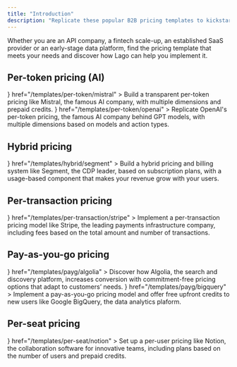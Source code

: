 ```yaml
---
title: "Introduction"
description: "Replicate these popular B2B pricing templates to kickstart your journey with Lago."
---
```


Whether you are an API company, a fintech scale-up, an established SaaS provider or an early-stage data platform, find the pricing template that meets your needs and discover how Lago can help you implement it.

## Per-token pricing (AI)

<CardGroup cols={2}>
  <Card
    title="Mistral.ai"
    icon={
      <svg
        width="30px"
        height="30px"
        viewBox="0 0 256 233"
        version="1.1"
        xmlns="http://www.w3.org/2000/svg"
        preserveAspectRatio="xMidYMid"
      >
        <g>
          <rect
            fill="#000000"
            x="186.181818"
            y="0"
            width="46.5454545"
            height="46.5454545"
          ></rect>
          <rect
            fill="#F7D046"
            x="209.454545"
            y="0"
            width="46.5454545"
            height="46.5454545"
          ></rect>
          <rect
            fill="#000000"
            x="0"
            y="0"
            width="46.5454545"
            height="46.5454545"
          ></rect>
          <rect
            fill="#000000"
            x="0"
            y="46.5454545"
            width="46.5454545"
            height="46.5454545"
          ></rect>
          <rect
            fill="#000000"
            x="0"
            y="93.0909091"
            width="46.5454545"
            height="46.5454545"
          ></rect>
          <rect
            fill="#000000"
            x="0"
            y="139.636364"
            width="46.5454545"
            height="46.5454545"
          ></rect>
          <rect
            fill="#000000"
            x="0"
            y="186.181818"
            width="46.5454545"
            height="46.5454545"
          ></rect>
          <rect
            fill="#F7D046"
            x="23.2727273"
            y="0"
            width="46.5454545"
            height="46.5454545"
          ></rect>
          <rect
            fill="#F2A73B"
            x="209.454545"
            y="46.5454545"
            width="46.5454545"
            height="46.5454545"
          ></rect>
          <rect
            fill="#F2A73B"
            x="23.2727273"
            y="46.5454545"
            width="46.5454545"
            height="46.5454545"
          ></rect>
          <rect
            fill="#000000"
            x="139.636364"
            y="46.5454545"
            width="46.5454545"
            height="46.5454545"
          ></rect>
          <rect
            fill="#F2A73B"
            x="162.909091"
            y="46.5454545"
            width="46.5454545"
            height="46.5454545"
          ></rect>
          <rect
            fill="#F2A73B"
            x="69.8181818"
            y="46.5454545"
            width="46.5454545"
            height="46.5454545"
          ></rect>
          <rect
            fill="#EE792F"
            x="116.363636"
            y="93.0909091"
            width="46.5454545"
            height="46.5454545"
          ></rect>
          <rect
            fill="#EE792F"
            x="162.909091"
            y="93.0909091"
            width="46.5454545"
            height="46.5454545"
          ></rect>
          <rect
            fill="#EE792F"
            x="69.8181818"
            y="93.0909091"
            width="46.5454545"
            height="46.5454545"
          ></rect>
          <rect
            fill="#000000"
            x="93.0909091"
            y="139.636364"
            width="46.5454545"
            height="46.5454545"
          ></rect>
          <rect
            fill="#EB5829"
            x="116.363636"
            y="139.636364"
            width="46.5454545"
            height="46.5454545"
          ></rect>
          <rect
            fill="#EE792F"
            x="209.454545"
            y="93.0909091"
            width="46.5454545"
            height="46.5454545"
          ></rect>
          <rect
            fill="#EE792F"
            x="23.2727273"
            y="93.0909091"
            width="46.5454545"
            height="46.5454545"
          ></rect>
          <rect
            fill="#000000"
            x="186.181818"
            y="139.636364"
            width="46.5454545"
            height="46.5454545"
          ></rect>
          <rect
            fill="#EB5829"
            x="209.454545"
            y="139.636364"
            width="46.5454545"
            height="46.5454545"
          ></rect>
          <rect
            fill="#000000"
            x="186.181818"
            y="186.181818"
            width="46.5454545"
            height="46.5454545"
          ></rect>
          <rect
            fill="#EB5829"
            x="23.2727273"
            y="139.636364"
            width="46.5454545"
            height="46.5454545"
          ></rect>
          <rect
            fill="#EA3326"
            x="209.454545"
            y="186.181818"
            width="46.5454545"
            height="46.5454545"
          ></rect>
          <rect
            fill="#EA3326"
            x="23.2727273"
            y="186.181818"
            width="46.5454545"
            height="46.5454545"
          ></rect>
        </g>
      </svg>
    }
    href="/templates/per-token/mistral"
  >
    Build a transparent per-token pricing like Mistral, the famous AI company,
    with multiple dimensions and prepaid credits.
  </Card>
  <Card
    title="OpenAI"
    icon={
      <svg
        width="30px"
        height="30px"
        viewBox="0 0 512 512"
        xmlns="http://www.w3.org/2000/svg"
        fill-rule="evenodd"
        clip-rule="evenodd"
        stroke-linejoin="round"
        stroke-miterlimit="2"
      >
        <path
          d="M474.123 209.81c11.525-34.577 7.569-72.423-10.838-103.904-27.696-48.168-83.433-72.94-137.794-61.414a127.14 127.14 0 00-95.475-42.49c-55.564 0-104.936 35.781-122.139 88.593-35.781 7.397-66.574 29.76-84.637 61.414-27.868 48.167-21.503 108.72 15.826 150.007-11.525 34.578-7.569 72.424 10.838 103.733 27.696 48.34 83.433 73.111 137.966 61.585 24.084 27.18 58.833 42.835 95.303 42.663 55.564 0 104.936-35.782 122.139-88.594 35.782-7.397 66.574-29.76 84.465-61.413 28.04-48.168 21.676-108.722-15.654-150.008v-.172zm-39.567-87.218c11.01 19.267 15.139 41.803 11.354 63.65-.688-.516-2.064-1.204-2.924-1.72l-101.152-58.49a16.965 16.965 0 00-16.687 0L206.621 194.5v-50.232l97.883-56.597c45.587-26.32 103.732-10.666 130.052 34.921zm-227.935 104.42l49.888-28.9 49.887 28.9v57.63l-49.887 28.9-49.888-28.9v-57.63zm23.223-191.81c22.364 0 43.867 7.742 61.07 22.02-.688.344-2.064 1.204-3.097 1.72L186.666 117.26c-5.161 2.925-8.258 8.43-8.258 14.45v136.934l-43.523-25.116V130.333c0-52.64 42.491-95.13 95.131-95.302l-.172.172zM52.14 168.697c11.182-19.268 28.557-34.062 49.544-41.803V247.14c0 6.02 3.097 11.354 8.258 14.45l118.354 68.295-43.695 25.288-97.711-56.425c-45.415-26.32-61.07-84.465-34.75-130.052zm26.665 220.71c-11.182-19.095-15.139-41.802-11.354-63.65.688.516 2.064 1.204 2.924 1.72l101.152 58.49a16.965 16.965 0 0016.687 0l118.354-68.467v50.232l-97.883 56.425c-45.587 26.148-103.732 10.665-130.052-34.75h.172zm204.54 87.39c-22.192 0-43.867-7.741-60.898-22.02a62.439 62.439 0 003.097-1.72l101.152-58.317c5.16-2.924 8.429-8.43 8.257-14.45V243.527l43.523 25.116v113.022c0 52.64-42.663 95.303-95.131 95.303v-.172zM461.22 343.303c-11.182 19.267-28.729 34.061-49.544 41.63V264.687c0-6.021-3.097-11.526-8.257-14.45L284.893 181.77l43.523-25.116 97.883 56.424c45.587 26.32 61.07 84.466 34.75 130.053l.172.172z"
          fill-rule="nonzero"
        />
      </svg>
    }
    href="/templates/per-token/openai"
  >
    Replicate OpenAI's per-token pricing, the famous AI company behind GPT
    models, with multiple dimensions based on models and action types.
  </Card>
</CardGroup>

## Hybrid pricing

<CardGroup cols={2}>
  <Card
    title="Segment"
    icon={
      <svg
        width="35"
        height="35"
        enable-background="new 0 0 1024 1024"
        viewBox="0 0 1024 1024"
        xmlns="http://www.w3.org/2000/svg"
      >
        <circle cx="512" cy="512" fill="#52bd94" r="512" />
        <path
          d="m346.8 654.5c-16 0-29 13-29 29s13 29 29 29 29-13 29-29-13-29-29-29zm319.9-350.5c-16 0-29.1 12.9-29.1 29 0 16 12.9 29.1 29 29.1 16 0 29.1-12.9 29.1-29 0 0 0 0 0-.1 0-16-13-29-29-29zm-210.1 117.2v35.6c0 5.3 4.3 9.7 9.7 9.7h287.4c5.3 0 9.7-4.3 9.7-9.7v-35.6c0-5.3-4.4-9.7-9.7-9.7h-287.4c-5.4.1-9.7 4.4-9.7 9.7zm110.6 164.1v-35.5c0-5.3-4.3-9.7-9.7-9.7h-287.4c-5.3 0-9.7 4.3-9.7 9.7v35.5c0 5.3 4.3 9.7 9.7 9.7h287.4c5.4 0 9.7-4.3 9.7-9.7zm194-47.8c-1.6-2-3.8-3.3-6.4-3.6l-35.3-3.6c-5.2-.6-9.9 3.1-10.6 8.3-14.8 110.2-116.3 187.6-226.5 172.7-15.3-2.1-30.3-5.9-44.7-11.3-4.9-1.9-10.4.4-12.3 5.3l-13.5 32.7c-1 2.4-1 5.1 0 7.5s3 4.4 5.5 5.3c131.9 50.9 280.2-14.8 331.1-146.7 7.4-19.1 12.4-39 15-59.3.3-2.7-.5-5.3-2.3-7.3zm-498.7-81.6c-1.4-2.2-1.8-4.9-1.1-7.4 29-113.3 131.1-192.5 248-192.4 28.6 0 57.1 4.7 84.1 14.2 5 1.6 7.8 7 6.2 12-.1.2-.2.5-.3.7l-12.7 33.2c-1.8 4.9-7.2 7.5-12.1 5.7-21-7.2-43.1-10.8-65.3-10.8-46-.2-90.6 15.5-126.3 44.5-33.5 27.1-57.4 64.2-68.4 105.8-1.1 4.2-4.9 7.2-9.3 7.2-.7.1-1.5.1-2.2 0l-34.6-7.9c-2.6-.8-4.7-2.5-6-4.8z"
          fill="#fff"
        />
      </svg>
    }
    href="/templates/hybrid/segment"
  >
    Build a hybrid pricing and billing system like Segment, the CDP leader,
    based on subscription plans, with a usage-based component that makes your
    revenue grow with your users.
  </Card>
</CardGroup>

## Per-transaction pricing

<CardGroup cols={2}>
  <Card
    title="Stripe"
    icon={
      <svg
        width="30"
        height="30"
        viewBox="0 0 40 40"
        fill="none"
        xmlns="http://www.w3.org/2000/svg"
      >
        <rect width="40" height="40" rx="12" fill="#6772E5" />
        <path
          d="M18.5779 15.956C18.5779 15.099 19.2834 14.7692 20.4521 14.7692C22.1276 14.7692 24.2441 15.2748 25.9197 16.1759V11.011C24.0898 10.2857 22.282 10 20.4521 10C15.9764 10 13 12.3297 13 16.22C13 22.2857 21.3779 21.3188 21.3779 23.9343C21.3779 24.9451 20.4961 25.2748 19.2614 25.2748C17.4316 25.2748 15.0945 24.5275 13.2425 23.5166V28.7474C15.2929 29.6265 17.3654 30 19.2614 30C23.8472 30 27 27.7364 27 23.8023C26.978 17.2529 18.5779 18.4176 18.5779 15.956Z"
          fill="white"
        />
      </svg>
    }
    href="/templates/per-transaction/stripe"
  >
    Implement a per-transaction pricing model like Stripe, the leading payments
    infrastructure company, including fees based on the total amount and number
    of transactions.
  </Card>
</CardGroup>

## Pay-as-you-go pricing

<CardGroup cols={2}>
  <Card
    title="Algolia"
    icon={
      <svg
        width="30"
        height="30"
        viewBox="0 0 40 40"
        fill="none"
        xmlns="http://www.w3.org/2000/svg"
      >
        <path
          d="M5.26659 0H34.7331C37.633 0 40.0004 2.35498 40.0004 5.2666V34.735C40.0004 37.635 37.6451 40 34.7331 40H5.26659C2.3666 40 0 37.6466 0 34.735V5.25337C0 2.35498 2.35326 0 5.26659 0Z"
          fill="#5468FF"
        />
        <path
          d="M24.1681 8.92938V7.55774C24.1681 7.09739 23.9852 6.65605 23.6588 6.33069C23.3335 6.00534 22.8919 5.82265 22.4311 5.82275H18.3831C17.9229 5.82265 17.4813 6.00534 17.1557 6.33069C16.83 6.65605 16.6468 7.09739 16.6465 7.55774V8.96606C16.6465 9.12278 16.7915 9.23271 16.9498 9.19603C18.095 8.86542 19.2812 8.6982 20.473 8.69941C21.6279 8.69941 22.7717 8.85603 23.876 9.15935C24.0236 9.19603 24.1681 9.08772 24.1681 8.92938ZM13.0732 10.7244L12.3814 10.0328C12.2203 9.87149 12.029 9.74347 11.8183 9.65628C11.6078 9.56898 11.3819 9.52401 11.154 9.52401C10.926 9.52401 10.7002 9.56898 10.4896 9.65628C10.279 9.74347 10.0876 9.87149 9.92652 10.0328L9.0998 10.8578C8.93824 11.0183 8.80992 11.2094 8.72241 11.4198C8.63491 11.6301 8.58984 11.8558 8.58984 12.0836C8.58984 12.3114 8.63491 12.537 8.72241 12.7474C8.80992 12.9578 8.93824 13.1488 9.0998 13.3094L9.77982 13.9893C9.88985 14.0978 10.0482 14.0727 10.1448 13.9644C10.546 13.4134 10.989 12.8941 11.4698 12.4111C11.9547 11.9246 12.4786 11.4786 13.0365 11.0777C13.1578 11.0044 13.1699 10.8344 13.0732 10.7244ZM20.4608 15.0794V21.0128C20.4608 21.1827 20.6447 21.3044 20.8013 21.2194L26.0757 18.4894C26.196 18.4294 26.2323 18.2827 26.1727 18.1628C25.0795 16.2444 23.0495 14.9344 20.7043 14.8494C20.5831 14.8494 20.4608 14.946 20.4608 15.0794ZM20.4608 29.3728C16.0628 29.3728 12.4895 25.8044 12.4895 21.4127C12.4895 17.0211 16.0628 13.4544 20.4608 13.4544C24.8612 13.4544 28.433 17.0211 28.433 21.4127C28.433 25.8044 24.8733 29.3728 20.4608 29.3728ZM20.4608 10.106C14.2144 10.106 9.1478 15.1661 9.1478 21.4127C9.1478 27.6611 14.2144 32.7095 20.4608 32.7095C26.7082 32.7095 31.7745 27.6494 31.7745 21.4011C31.7745 15.1527 26.7194 10.106 20.4608 10.106Z"
          fill="white"
        />
      </svg>
    }
    href="/templates/payg/algolia"
  >
    Discover how Algolia, the search and discovery platform, increases
    conversion with commitment-free pricing options that adapt to customers’
    needs.
  </Card>
    <Card
    title="Google BigQuery"
    icon={
      <svg
        width="30"
        height="30"
        viewBox="0 0 40 40"
        fill="none"
        xmlns="http://www.w3.org/2000/svg"
      >
<path d="M36.5364 20.2896C36.5364 19.0685 36.4268 17.8943 36.2233 16.7671H20.0039V23.4364H29.2721C28.8651 25.5813 27.6439 27.3973 25.8122 28.6185V32.9551H31.4013C34.6577 29.9492 36.5364 25.5343 36.5364 20.2896Z" fill="#4285F4"/>
<path d="M20.0068 37.1177C24.6565 37.1177 28.5548 35.5834 31.4041 32.9533L25.815 28.6166C24.2808 29.6499 22.3238 30.2761 20.0068 30.2761C15.5292 30.2761 11.7249 27.2546 10.3628 23.1841H4.63281V27.6303C7.4665 33.2507 13.2748 37.1177 20.0068 37.1177Z" fill="#34A853"/>
<path d="M10.3625 23.1695C10.0181 22.1363 9.81459 21.0403 9.81459 19.8975C9.81459 18.7546 10.0181 17.6587 10.3625 16.6254V12.1792H4.63253C3.45835 14.4962 2.78516 17.1108 2.78516 19.8975C2.78516 22.6842 3.45835 25.2987 4.63253 27.6158L9.09442 24.1402L10.3625 23.1695Z" fill="#FBBC05"/>
<path d="M20.0068 9.53349C22.543 9.53349 24.7974 10.4102 26.5978 12.101L31.5294 7.16947C28.5391 4.38275 24.6565 2.67627 20.0068 2.67627C13.2748 2.67627 7.4665 6.54324 4.63281 12.1793L10.3628 16.6255C11.7249 12.555 15.5292 9.53349 20.0068 9.53349Z" fill="#EA4335"/>
        <path
        />
      </svg>
    }
    href="/templates/payg/bigquery"
  >
    Implement a pay-as-you-go pricing model and offer free upfront credits to new users like Google BigQuery, the data analytics plaform.
  </Card>
</CardGroup>

## Per-seat pricing

<CardGroup cols={2}>
  <Card
    title="Notion"
    icon={
      <svg
        width="30"
        height="30"
        viewBox="0 0 39 40"
        fill="none"
        xmlns="http://www.w3.org/2000/svg"
      >
        <path
          d="M3.07472 1.72564L25.2075 0.0908753C27.9262 -0.14232 28.6246 0.0148767 30.3342 1.25765L37.3993 6.23476C38.5644 7.09074 38.9524 7.32394 38.9524 8.25592V35.5526C38.9524 37.2634 38.3312 38.2753 36.1565 38.4297L10.4546 39.9865C8.82261 40.0637 8.04543 39.8305 7.19064 38.7413L1.98794 31.9759C1.05476 30.7307 0.667969 29.7987 0.667969 28.7091V4.44559C0.667969 3.04682 1.28916 1.88044 3.07472 1.72564Z"
          fill="white"
        />
        <path
          fill-rule="evenodd"
          clip-rule="evenodd"
          d="M25.2075 0.0912753L3.07472 1.72604C1.28916 1.88044 0.667969 3.04722 0.667969 4.44559V28.7091C0.667969 29.7983 1.05476 30.7303 1.98794 31.9759L7.19064 38.7409C8.04543 39.8301 8.82261 40.0637 10.4546 39.9861L36.1569 38.4301C38.33 38.2753 38.9528 37.2634 38.9528 35.553V8.25632C38.9528 7.37233 38.6036 7.11754 37.5757 6.36315L30.3342 1.25765C28.625 0.0148767 27.9262 -0.14232 25.2075 0.0908753V0.0912753ZM11.0358 7.80953C8.93701 7.95072 8.46102 7.98272 7.26904 7.01354L4.2387 4.60319C3.93071 4.29119 4.0855 3.902 4.86149 3.8244L26.1383 2.26963C27.925 2.11364 28.8554 2.73642 29.5542 3.28041L33.2033 5.92436C33.3593 6.00316 33.7473 6.46835 33.2805 6.46835L11.3078 7.79113L11.0358 7.80953ZM8.58902 35.3198V12.147C8.58902 11.1351 8.89981 10.6683 9.83019 10.5899L35.0673 9.1123C35.9233 9.0351 36.3101 9.57909 36.3101 10.5895V33.6078C36.3101 34.6198 36.1541 35.4758 34.7569 35.553L10.6066 36.953C9.2094 37.0302 8.58942 36.565 8.58942 35.3198H8.58902ZM32.4286 13.3894C32.5834 14.0894 32.4286 14.7894 31.7286 14.8694L30.5646 15.1002V32.2091C29.5538 32.753 28.6234 33.0638 27.8458 33.0638C26.6031 33.0638 26.2927 32.6746 25.3619 31.5091L17.75 19.5333V31.1199L20.158 31.6651C20.158 31.6651 20.158 33.065 18.2152 33.065L12.8593 33.3758C12.7033 33.0638 12.8593 32.2867 13.4021 32.1319L14.8009 31.7439V16.4242L12.8597 16.267C12.7037 15.567 13.0917 14.5562 14.1797 14.4778L19.9264 14.091L27.8462 26.2216V15.4898L25.8275 15.2578C25.6715 14.4006 26.2927 13.7778 27.0687 13.7018L32.4286 13.3894Z"
          fill="black"
        />
      </svg>
    }
    href="/templates/per-seat/notion"
  >
    Set up a per-user pricing like Notion, the collaboration software for
    innovative teams, including plans based on the number of users and prepaid
    credits.
  </Card>
</CardGroup>
